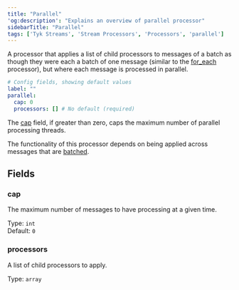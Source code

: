 ```yaml
---
title: "Parallel"
'og:description': "Explains an overview of parallel processor"
sidebarTitle: "Parallel"
tags: ['Tyk Streams', 'Stream Processors', 'Processors', 'parallel']
---
```


A processor that applies a list of child processors to messages of a batch as though they were each a batch of one message (similar to the [for_each](/5.6/product-stack/tyk-streaming/configuration/processors/for-each) processor), but where each message is processed in parallel.

```yml
# Config fields, showing default values
label: ""
parallel:
  cap: 0
  processors: [] # No default (required)
```

The [cap](/5.6/#cap) field, if greater than zero, caps the maximum number of parallel processing threads.

The functionality of this processor depends on being applied across messages that are [batched](/5.6/product-stack/tyk-streaming/configuration/common-configuration/batching).

## Fields

### cap

The maximum number of messages to have processing at a given time.


Type: `int`  
Default: `0`  

### processors

A list of child processors to apply.


Type: `array`  
